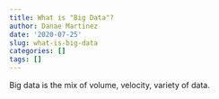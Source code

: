 ```yaml
---
title: What is "Big Data"?
author: Danae Martinez
date: '2020-07-25'
slug: what-is-big-data
categories: []
tags: []
---
```



Big data is the mix of volume, velocity, variety of data.  